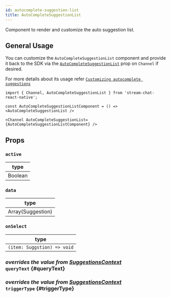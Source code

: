 ```yaml
---
id: autocomplete-suggestion-list
title: AutoCompleteSuggestionList
---
```



Component to render and customize the auto suggestion list.

## General Usage

You can customize the `AutoCompleteSuggestionList` component and provide it back to the SDK via the [`AutoCompleteSuggestionList`](../core-components/channel.mdx#AutoCompleteSuggestionList) prop on `Channel` if desired.

For more details about its usage refer [`Customizing autocomplete suggestions`](../guides/custom-auto-complete-suggestion-list.mdx)

```tsx
import { Channel, AutoCompleteSuggestionList } from 'stream-chat-react-native';

const AutoCompleteSuggestionListComponent = () => <AutoCompleteSuggestionList />

<Channel AutoCompleteSuggestionList={AutoCompleteSuggestionListComponent} />
```

## Props

### `active`

| type    |
| ------- |
| Boolean |

### `data`

| type              |
| ----------------- |
| Array(Suggestion) |

### `onSelect`

| type                        |
| --------------------------- |
| `(item: Suggstion) => void` |

### <div class="label description">_overrides the value from [SuggestionsContext](../../contexts/suggestions-context#querytext)_</div> `queryText` {#queryText}

<QueryText />

### <div class="label description">_overrides the value from [SuggestionsContext](../../contexts/suggestions-context#triggertype)_</div> `triggerType` {#triggerType}

<TriggerType />
